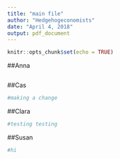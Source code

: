 ```yaml
---
title: "main file"
author: "Hedgehogeconomists"
date: "April 4, 2018"
output: pdf_document
---
```


```r
knitr::opts_chunk$set(echo = TRUE)
```

##Anna
```r

```

##Cas
```r
#making a change
```

##Clara
```r
#testing testing
```

##Susan
```r
#hi
```
